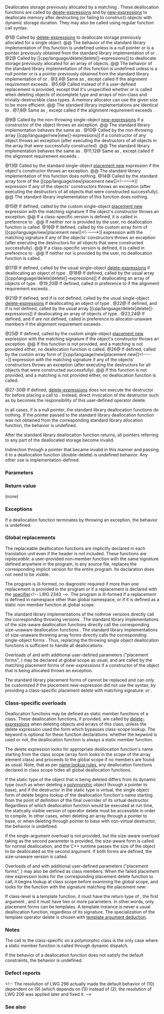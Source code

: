 {{title|{{small|operator}} delete{{small|, operator}} delete[]}}
{{cpp/memory/new/navbar}}
{{dcl begin}}
{{dcl header|new}}
{{dcl h|replaceable usual deallocation functions}}
{{dcl rev multi|num=1|anchor=1|until1=c++11
|dcl1=void operator delete  ( void* ptr ) throw();
|dcl2=void operator delete  ( void* ptr ) noexcept;
}}
{{dcl rev multi|num=2|anchor=2|until1=c++11
|dcl1=void operator delete[]( void* ptr ) throw();
|dcl2=void operator delete[]( void* ptr ) noexcept;
}}
{{dcla|since=c++17|num=3|void operator delete  ( void* ptr, std::align_val_t al ) noexcept;}}
{{dcla|since=c++17|num=4|void operator delete[]( void* ptr, std::align_val_t al ) noexcept;}}
{{dcla|since=c++14|num=5|void operator delete  ( void* ptr, std::size_t sz ) noexcept;}}
{{dcla|since=c++14|num=6|void operator delete[]( void* ptr, std::size_t sz ) noexcept;}}
{{dcla|since=c++17|num=7|void operator delete  ( void* ptr, std::size_t sz,
                        std::align_val_t al ) noexcept;}}
{{dcla|since=c++17|num=8|void operator delete[]( void* ptr, std::size_t sz,
                        std::align_val_t al ) noexcept;}}
{{dcl h|replaceable placement deallocation functions}}
{{dcl rev multi|num=9|anchor=9|until1=c++11
|dcl1=void operator delete  ( void* ptr, const std::nothrow_t&amp; tag ) throw();
|dcl2=void operator delete  ( void* ptr, const std::nothrow_t&amp; tag ) noexcept;
}}
{{dcl rev multi|num=10|anchor=10|until1=c++11
|dcl1=void operator delete[]( void* ptr, const std::nothrow_t&amp; tag ) throw();
|dcl2=void operator delete[]( void* ptr, const std::nothrow_t&amp; tag ) noexcept;
}}
{{dcla|since=c++17|num=11|void operator delete  ( void* ptr, std::align_val_t al,
                        const std::nothrow_t&amp; tag ) noexcept;}}
{{dcla|since=c++17|num=12|void operator delete[]( void* ptr, std::align_val_t al,
                        const std::nothrow_t&amp; tag ) noexcept;}}
{{dcl h|non-allocating placement deallocation functions}}
{{dcl rev multi|num=13|anchor=13|until1=c++11
|dcl1=void operator delete  ( void* ptr, void* place ) throw();
|dcl2=void operator delete  ( void* ptr, void* place ) noexcept;
}}
{{dcl rev multi|num=14|anchor=14|until1=c++11
|dcl1=void operator delete[]( void* ptr, void* place ) throw();
|dcl2=void operator delete[]( void* ptr, void* place ) noexcept;
}}
{{dcl h|user-defined placement deallocation functions}}
{{dcla|num=15|void operator delete  ( void* ptr, args... );}}
{{dcla|num=16|void operator delete[]( void* ptr, args... );}}
{{dcl h|class-specific usual deallocation functions}}
{{dcla|num=17|void T::operator delete  ( void* ptr );}}
{{dcla|num=18|void T::operator delete[]( void* ptr );}}
{{dcla|since=c++17|num=19|void T::operator delete  ( void* ptr, std::align_val_t al );}}
{{dcla|since=c++17|num=20|void T::operator delete[]( void* ptr, std::align_val_t al );}}
{{dcla|num=21|void T::operator delete  ( void* ptr, std::size_t sz );}}
{{dcla|num=22|void T::operator delete[]( void* ptr, std::size_t sz );}}
{{dcla|since=c++17|num=23|void T::operator delete  ( void* ptr, std::size_t sz, std::align_val_t al );}}
{{dcla|since=c++17|num=24|void T::operator delete[]( void* ptr, std::size_t sz, std::align_val_t al );}}
{{dcl h|class-specific placement deallocation functions}}
{{dcla|num=25|void T::operator delete  ( void* ptr, args... );}}
{{dcla|num=26|void T::operator delete[]( void* ptr, args... );}}
{{dcl h|class-specific usual destroying deallocation functions}}
{{dcla|since=c++20|num=27|void T::operator delete( T* ptr, std::destroying_delete_t );}}
{{dcla|since=c++20|num=28|void T::operator delete( T* ptr, std::destroying_delete_t,
                         std::align_val_t al );}}
{{dcla|since=c++20|num=29|void T::operator delete( T* ptr, std::destroying_delete_t, std::size_t sz );}}
{{dcla|since=c++20|num=30|void T::operator delete( T* ptr, std::destroying_delete_t,
                         std::size_t sz, std::align_val_t al );}}
{{dcl end}}

Deallocates storage previously allocated by a matching {{lc|operator new}}. These deallocation functions are called by [[cpp/language/delete|delete-expressions]] and by [[cpp/language/new|new-expressions]] to deallocate memory after destructing (or failing to construct) objects with dynamic storage duration. They may also be called using regular function call syntax.

@1@ Called by [[cpp/language/delete|delete-expressions]] to deallocate storage previously allocated for a single object.
@@ The behavior of the standard library implementation of this function is undefined unless {{c|ptr}} is a null pointer or is a pointer previously obtained from the standard library implementation of {{c/core|operator new(std::size_t)}} or {{c/core|operator new(std::size_t, std::nothrow_t)}}.
@2@ Called by [[cpp/language/delete|delete[]-expressions]] to deallocate storage previously allocated for an array of objects.
@@ The behavior of the standard library implementation of this function is undefined unless {{c|ptr}} is a null pointer or is a pointer previously obtained from the standard library implementation of {{c/core|operator new[](std::size_t)}} or {{c/core|operator new[](std::size_t, std::nothrow_t)}}.
@3,4@ Same as {{v|1,2}}, except called if the alignment requirement exceeds {{c|__STDCPP_DEFAULT_NEW_ALIGNMENT__}}.
@5,6@ Called instead of {{v|1,2}} if a user-defined replacement is provided, except that it's unspecified whether {{v|1,2}} or {{v|5,6}} is called when deleting objects of incomplete type and arrays of non-class and trivially-destructible class types.{{mark unreviewed dr|cwg|1788}} A memory allocator can use the given size to be more efficient.
@@ The standard library implementations are identical to {{v|1,2}}.
@7,8@ Same as {{v|5,6}}, except called if the alignment requirement exceeds {{c|__STDCPP_DEFAULT_NEW_ALIGNMENT__}}.

@9@ Called by the non-throwing single-object [[cpp/language/new|new-expressions]] if a constructor of the object throws an exception.
@@ The standard library implementation behaves the same as {{v|1}}.
@10@ Called by the non-throwing array [[cpp/language/new|new[]-expressions]] if a constructor of any object throws an exception (after executing the destructors of all objects in the array that were successfully constructed).
@@ The standard library implementation behaves the same as {{v|2}}.
@11,12@ Same as {{v|9,10}}, except called if the alignment requirement exceeds {{c|__STDCPP_DEFAULT_NEW_ALIGNMENT__}}.

@13@ Called by the standard single-object [[cpp/language/new|placement new]] expression if the object's constructor throws an exception.
@@ The standard library implementation of this function does nothing.
@14@ Called by the standard array form of the [[cpp/language/new|placement new[]&lt;!----&gt;]] expression if any of the objects' constructors throws an exception (after executing the destructors of all objects that were constructed successfully).
@@ The standard library implementation of this function does nothing.

@15@ If defined, called by the custom single-object [[cpp/language/new|placement new]] expression with the matching signature if the object's constructor throws an exception.
@@ If a class-specific version {{v|25}} is defined, it is called in preference to {{v|9}}.
@@ If neither {{v|25}} nor {{v|15}} is provided by the user, no deallocation function is called.
@16@ If defined, called by the custom array form of [[cpp/language/new|placement new[]&lt;!----&gt;]] expression with the matching signature if any of the objects' constructors throws an exception (after executing the destructors for all objects that were constructed successfully).
@@ If a class-specific version {{v|26}} is defined, it is called in preference to {{v|10}}.
@@ If neither {{v|26}} nor {{v|16}} is provided by the user, no deallocation function is called.

@17@ If defined, called by the usual single-object [[cpp/language/delete|delete-expressions]] if deallocating an object of type {{tt|T}}.
@18@ If defined, called by the usual array [[cpp/language/delete|delete[]-expressions]] if deallocating an array of objects of type {{tt|T}}.
@19,20@ If defined, called in preference to {{v|17,18}} if the alignment requirement exceeds {{c|__STDCPP_DEFAULT_NEW_ALIGNMENT__}}.

@21@ If defined, and if {{v|17}} is not defined, called by the usual single-object [[cpp/language/delete|delete-expressions]] if deallocating an object of type {{tt|T}}.
@22@ If defined, and if {{v|18}} is not defined, called by the usual array [[cpp/language/delete|delete[]-expressions]] if deallocating an array of objects of type {{tt|T}}.
@23,24@ If defined, and if {{v|19,20}} are not defined, called in preference to allocator-unaware members if the alignment requirement exceeds {{c|__STDCPP_DEFAULT_NEW_ALIGNMENT__}}.

@25@ If defined, called by the custom single-object [[cpp/language/new|placement new]] expression with the matching signature if the object's constructor throws an exception.
@@ If this function is not provided, and a matching {{v|15}} is not provided either, no deallocation function is called.
@26@ If defined, called by the custom array form of [[cpp/language/new|placement new[]&lt;!----&gt;]] expression with the matching signature if any of the objects' constructors throws an exception (after executing the destructors for all objects that were constructed successfully).
@@ If this function is not provided, and a matching {{v|16}} is not provided either, no deallocation function is called.

@27-30@ If defined, [[cpp/language/delete|delete-expressions]] does not execute the destructor for {{c|*p}} before placing a call to {{tt|operator delete}}. Instead, direct invocation of the destructor such as by {{c|p-&gt;~T();}} becomes the responsibility of this user-defined operator delete.

{{rrev|since=c++17|
See [[cpp/language/delete|delete-expression]] for exact details on the overload resolution rules between alignment-aware and alignment-unaware overloads of usual (non-placement) deallocation functions.
}}

In all cases, if {{c|ptr}} is a null pointer, the standard library deallocation functions do nothing. If the pointer passed to the standard library deallocation function was not obtained from the corresponding standard library allocation function, the behavior is undefined.

After the standard library deallocation function returns, all pointers referring to any part of the deallocated storage become invalid.

Indirection through a pointer that became invalid in this manner and passing it to a deallocation function (double-delete) is undefined behavior. Any other use is implementation-defined.

===Parameters===
{{par begin}}
{{par|ptr|pointer to a memory block to deallocate or a null pointer}}
{{par|sz|the size that was passed to the matching allocation function}}
{{par|place|pointer used as the placement parameter in the matching placement new}}
{{par|tag|overload disambiguation tag matching the tag used by non-throwing operator new}}
{{par|al|alignment of the object or array element that was allocated}}
{{par|args|arbitrary parameters matching a placement allocation function (may include {{lc|std::size_t}} and {{lc|std::align_val_t}})}}
{{par end}}

===Return value===
(none)

===Exceptions===
{{rrev|since=c++11|All deallocation functions are {{c/core|noexcept(true)}} unless specified otherwise in the declaration.}}
If a deallocation function terminates by throwing an exception, the behavior is undefined{{rev inl|since=c++11|, even if it is declared with {{c/core|noexcept(false)}}}}.

===Global replacements===
The replaceable deallocation functions {{v|1-12|1}} are implicitly declared in each translation unit even if the {{header|new}} header is not included. These functions are ''replaceable'': a user-provided non-member function with the same signature defined anywhere in the program, in any source file, replaces the corresponding implicit version for the entire program. Its declaration does not need to be visible.

The program is ill-formed, no diagnostic required if more than one replacement is provided in the program or if a replacement is declared with the [[cpp/language/inline|{{tt|inline}} specifier]]&lt;!-- LWG 2340 --&gt;. The program is ill-formed if a replacement is defined in namespace other than global namespace, or if it is defined as a static non-member function at global scope.

The standard library implementations of the nothrow versions {{v|9,10|9}} directly call the corresponding throwing versions {{v|1,2|1}}. The standard library implementations of the size-aware deallocation functions {{v|5-8|5}} directly call the corresponding size-unaware deallocation functions {{v|1-4|1}}. The standard library implementations of size-unaware throwing array forms {{v|2,4|2}} directly calls the corresponding single-object forms {{v|1,3|1}}. Thus, replacing the throwing single object deallocation functions {{v|1,3|1}} is sufficient to handle all deallocations.

{{cpp/memory/new/minimal replacement example}}

Overloads of {{tt|operator delete}} and {{tt|operator delete[]}} with additional user-defined parameters ("placement forms", {{v|15,16|15}}) may be declared at global scope as usual, and are called by the matching placement forms of ''new-expressions'' if a constructor of the object that is being allocated throws an exception.

The standard library placement forms of {{tt|operator delete}} {{v|13,14|13}} cannot be replaced and can only be customized if the placement new-expression did not use the {{c/core|::new}} syntax, by providing a class-specific placement delete {{v|25,26|25}} with matching signature: {{c/core|void T::operator delete(void*, void*)}} or {{c/core|void T::operator delete[](void*, void*)}}.

===Class-specific overloads===
Deallocation functions {{v|17-24|17}} may be defined as static member functions of a class. These deallocation functions, if provided, are called by [[cpp/language/delete|delete-expressions]] when deleting objects {{v|17,19,21|17}} and arrays {{v|18,20,22|18}} of this class, unless the delete expression used the form {{c/core|::delete}} which bypasses class-scope lookup. The keyword {{c/core|static}} is optional for these function declarations: whether the keyword is used or not, the deallocation function is always a static member function.

The delete expression looks for appropriate deallocation function's name starting from the class scope (array form looks in the scope of the array element class) and proceeds to the global scope if no members are found as usual. Note, that as per [[cpp/language/lookup|name lookup rules]], any deallocation functions declared in class scope hides all global deallocation functions.

If the static type of the object that is being deleted differs from its dynamic type (such as when deleting a [[cpp/language/object|polymorphic]] object through a pointer to base), and if the destructor in the static type is virtual, the single object form of delete begins lookup of the deallocation function's name starting from the point of definition of the final overrider of its virtual destructor. Regardless of which deallocation function would be executed at run time, the statically visible version of operator delete must be accessible in order to compile. In other cases, when deleting an array through a pointer to base, or when deleting through pointer to base with non-virtual destructor, the behavior is undefined.

If the single-argument overload {{v|17,18|17}} is not provided, but the size-aware overload taking {{lc|std::size_t}} as the second parameter {{v|21,22|21}} is provided, the size-aware form is called for normal deallocation, and the C++ runtime passes the size of the object to be deallocated as the second argument. If both forms are defined, the size-unaware version is called.

{{example
|code=
#include &lt;cstddef&gt;
#include &lt;iostream&gt;

// sized class-specific deallocation functions
struct X
{
    static void operator delete(void* ptr, std::size_t sz)
    {
        std::cout &lt;&lt; "custom delete for size " &lt;&lt; sz &lt;&lt; '\n';
        ::operator delete(ptr);
    }
    
    static void operator delete[](void* ptr, std::size_t sz)
    {
        std::cout &lt;&lt; "custom delete for size " &lt;&lt; sz &lt;&lt; '\n';
        ::operator delete[](ptr);
    }
};

int main()
{
    X* p1 = new X;
    delete p1;
    
    X* p2 = new X[10];
    delete[] p2;
}
|p=true
|output=
custom delete for size 1
custom delete for size 18
}}

Overloads of {{tt|operator delete}} and {{tt|operator delete[]}} with additional user-defined parameters ("placement forms", {{v|25,26|25}}) may also be defined as class members. When the failed placement new expression looks for the corresponding placement delete function to call, it begins lookup at class scope before examining the global scope, and looks for the function with the signature matching the placement new:

{{example
|code=
#include &lt;cstddef&gt;
#include &lt;iostream&gt;
#include &lt;stdexcept&gt;
 
struct X
{
    X() { throw std::runtime_error("X(): std::runtime_error"); }
 
    // custom placement new
    static void* operator new(std::size_t sz, bool b)
    {
        std::cout &lt;&lt; "custom placement new called, b = " &lt;&lt; b &lt;&lt; '\n';
        return ::operator new(sz);
    }
 
    // custom placement delete
    static void operator delete(void* ptr, bool b)
    {
        std::cout &lt;&lt; "custom placement delete called, b = " &lt;&lt; b &lt;&lt; '\n';
        ::operator delete(ptr);
    }
};

int main()
{
    try
    {
        [[maybe_unused]] X* p1 = new (true) X;
    }
    catch (const std::exception&amp; ex)
    {
        std::cout &lt;&lt; ex.what() &lt;&lt; '\n';
    }
}
|output=
custom placement new called, b = 1
custom placement delete called, b = 1
X(): std::runtime_error
}}

If class-level {{tt|operator delete}} is a template function, it must have the return type of {{c/core|void}}, the first argument {{c/core|void*}}, and it must have two or more parameters. In other words, only placement forms can be templates. A template instance is never a usual deallocation function, regardless of its signature. The specialization of the template operator delete is chosen with [[cpp/language/template argument deduction|template argument deduction]].

===Notes===
The call to the class-specific {{c/core|T::operator delete}} on a polymorphic class is the only case where a static member function is called through dynamic dispatch.

If the behavior of a deallocation function does not satisfy the default constraints, the behavior is undefined.

{{cpp/memory/thread safety note}}
{{ftm begin|std=1|comment=1|sort=1}}
{{ftm|std=C++14|value=201309L|__cpp_sized_deallocation|Sized deallocation}}
{{ftm|std=C++20|value=201806L|__cpp_impl_destroying_delete|Destroying operator delete (compiler support)}}
{{ftm|std=C++20|value=201806L|__cpp_lib_destroying_delete|Destroying operator delete (library support)}}
{{ftm end}}

===Defect reports===
{{dr list begin}}
{{dr list item|wg=cwg|dr=220|std=C++98|before=user-defined deallocation functions were permitted to throw|after=throwing from a deallocation function&lt;br&gt;results in undefined behavior}}
{{dr list item|wg=cwg|dr=1438|std=C++98|before=any use of an invalid pointer value was undefined behavior|after=only indirection and deallocation are}}
{{dr list item|wg=lwg|dr=206|std=C++98|before=replacing (2) did not affect the default behavior of (10)|after=the default behavior changes accordingly}}
{{dr list item|wg=lwg|dr=298|std=C++98|before=replacing (1) did not affect the default behavior of (9)|after=the default behavior changes accordingly}}
&lt;!-- The resolution of LWG 298 actually made the default behavior of (10) dependent on (9) (which depends on (1)) instead of (2), the resolution of LWG 206 was applied later and fixed it. --&gt;
{{dr list item|wg=lwg|dr=404|std=C++98|before=replacements of the replaceable deallocation&lt;br&gt;functions could be declared {{c/core|inline}}|after=prohibited, no diagnostic required}}
{{dr list item|wg=lwg|dr=2458|std=C++14|before=overloads taking {{c/core|(void*, std::size_t, const}}&lt;br&gt;{{c/core|std::nothrow_t&amp;)}} were specified, but could never be called|after=removed spurious overloads}}
{{dr list end}}

===See also===
{{dsc begin}}
{{dsc inc|cpp/coroutine/generator/promise_type/dsc operator delete}}
{{dsc inc|cpp/memory/new/dsc operator new}}
{{dsc inc|cpp/memory/dsc return_temporary_buffer}}
{{dsc inc|cpp/memory/c/dsc free}}
{{dsc end}}

{{langlinks|de|es|fr|it|ja|pt|ru|zh}}